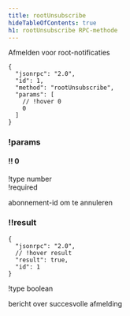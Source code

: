 ```yaml
---
title: rootUnsubscribe
hideTableOfContents: true
h1: rootUnsubscribe RPC-methode
---
```


Afmelden voor root-notificaties

<APIMethod>

```jsonc !!request
{
  "jsonrpc": "2.0",
  "id": 1,
  "method": "rootUnsubscribe",
  "params": [
    // !hover 0
    0
  ]
}
```

### !params

#### !! 0

!type number  
!required

abonnement-id om te annuleren

### !!result

```jsonc !response
{
  "jsonrpc": "2.0",
  // !hover result
  "result": true,
  "id": 1
}
```

!type boolean

bericht over succesvolle afmelding

</APIMethod>
